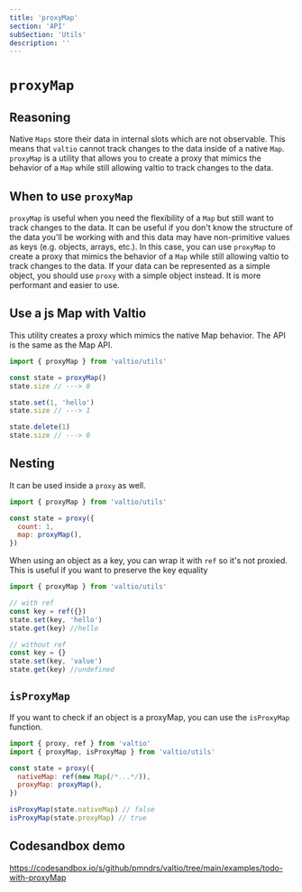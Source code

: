 ```yaml
---
title: 'proxyMap'
section: 'API'
subSection: 'Utils'
description: ''
---
```


# `proxyMap`

## Reasoning

Native `Maps` store their data in internal slots which are not observable. This means that `valtio` cannot track changes to the data inside of a native `Map`. `proxyMap` is a utility that allows you to create a proxy that mimics the behavior of a `Map` while still allowing valtio to track changes to the data.

## When to use `proxyMap`

`proxyMap` is useful when you need the flexibility of a `Map` but still want to track changes to the data. It can be useful if you don't know the structure of the data you'll be working with and this data may have non-primitive values as keys (e.g. objects, arrays, etc.). In this case, you can use `proxyMap` to create a proxy that mimics the behavior of a `Map` while still allowing valtio to track changes to the data. If your data can be represented as a simple object, you should use `proxy` with a simple object instead. It is more performant and easier to use.

## Use a js Map with Valtio

This utility creates a proxy which mimics the native Map behavior. The API is the same as the Map API.

```js
import { proxyMap } from 'valtio/utils'

const state = proxyMap()
state.size // ---> 0

state.set(1, 'hello')
state.size // ---> 1

state.delete(1)
state.size // ---> 0
```

## Nesting

It can be used inside a `proxy` as well.

```js
import { proxyMap } from 'valtio/utils'

const state = proxy({
  count: 1,
  map: proxyMap(),
})
```

When using an object as a key, you can wrap it with `ref` so it's not proxied. This is useful if you want to preserve the key equality

```js
import { proxyMap } from 'valtio/utils'

// with ref
const key = ref({})
state.set(key, 'hello')
state.get(key) //hello

// without ref
const key = {}
state.set(key, 'value')
state.get(key) //undefined
```

## `isProxyMap`

If you want to check if an object is a proxyMap, you can use the `isProxyMap` function.

```js
import { proxy, ref } from 'valtio'
import { proxyMap, isProxyMap } from 'valtio/utils'

const state = proxy({
  nativeMap: ref(new Map(/*...*/)),
  proxyMap: proxyMap(),
})

isProxyMap(state.nativeMap) // false
isProxyMap(state.proxyMap) // true
```

## Codesandbox demo

https://codesandbox.io/s/github/pmndrs/valtio/tree/main/examples/todo-with-proxyMap
